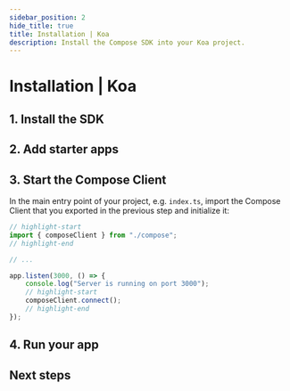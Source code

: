 ```yaml
---
sidebar_position: 2
hide_title: true
title: Installation | Koa
description: Install the Compose SDK into your Koa project.
---
```



# Installation | Koa

<Introduction framework="Koa"  newProjectLink="/get-started/installation/new-project/node-js" language="Node.js"/>

## 1. Install the SDK

<InstallSdkNode />

## 2. Add starter apps

<AddStarterAppsNode />

## 3. Start the Compose Client

In the main entry point of your project, e.g. `index.ts`, import the Compose Client that you exported in the previous step and initialize it:

```ts
// highlight-start
import { composeClient } from "./compose";
// highlight-end

// ...

app.listen(3000, () => {
    console.log("Server is running on port 3000");
    // highlight-start
    composeClient.connect();
    // highlight-end
});
```

## 4. Run your app

<RunAppNode />

## Next steps

<NextStepsNode />